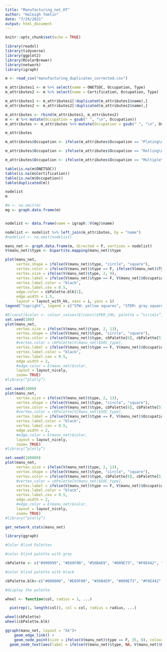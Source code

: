 ```yaml
---
title: "Manufacturing_net_HT"
author: "Haleigh Tomlin"
date: "7/29/2021"
output: html_document
---
```


```r
knitr::opts_chunk$set(echo = TRUE)
```

```r
library(readxl)
library(tidyverse)
library(ggplot2)
library(RColorBrewer)
library(network)
library(igraph)
```


```r
m <- read_csv("manufacturing_duplicates_corrected.csv")
```


```r
m_attributes1 <- m %>% select(name = ONETSOC, Occupation, Type)
m_attributes2 <- m %>% select(name = Certification, Occupation, Type)

m_attributes1 <- m_attributes1[!duplicated(m_attributes1$name),]
m_attributes2 <- m_attributes2[!duplicated(m_attributes2$name),]

m_attributes <- rbind(m_attributes1, m_attributes2)
m <- m %>% mutate(Occupation = gsub(" ", "\n", Occupation))
m_attributes <- m_attributes %>% mutate(Occupation = gsub(" ", "\n", Occupation))

```

```r
m_attributes
```


```r
m_attributes$Occupation <- ifelse(m_attributes$Occupation == "Plating\nMachine\nSetters,\nOperators,\nand\nTenders,\nMetal\nand\nPlastic", "Plating Machine\nSetters, Operators,\nand Tenders, Metal\nand Plastic", m_attributes$Occupation)

m_attributes$Occupation <- ifelse(m_attributes$Occupation == "Rolling\nMachine\nSetters,\nOperators,\nand\nTenders,\nMetal\nand\nPlastic", "Rolling Machine\nSetters, Operators,\nand Tenders, Metal\nand Plastic", m_attributes$Occupation)

m_attributes$Occupation <- ifelse(m_attributes$Occupation == "Multiple\nMachine\nTool\nSetters,\nOperators,\nand\nTenders,\nMetal\nand\nPlastic", "Multiple Machine\nTool Setters,\nOperators,\nand Tenders,\nMetal and\nPlastic", m_attributes$Occupation)
```


```r
table(is.na(m$ONETSOC))
table(is.na(m$Certification))
table(is.na(m$Occupation))
table(duplicated(m))
```

```r
nodelist
m
```


```r
#m <- na.omit(m)
mg <- graph.data.frame(m)


nodelist <- data.frame(name = igraph::V(mg)$name)

nodelist <- nodelist %>% left_join(m_attributes, by = "name")
#nodelist <- na.omit(nodelist)

manu_net <- graph.data.frame(m, directed = F, vertices = nodelist)
V(manu_net)$type <- bipartite.mapping(manu_net)$type
```



```r
plot(manu_net,
     vertex.shape = ifelse(V(manu_net)$type, "circle", "square"),
     vertex.color = ifelse(V(manu_net)$type == F, ifelse(V(manu_net)$Type == "STW", cbPalette[5], cbPalette[1]), cbPalette[4]),
     vertex.size = ifelse(V(manu_net)$type, 2, 9),
     vertex.label = ifelse(V(manu_net)$type == F, V(manu_net)$Occupation, NA),
     vertex.label.color = "black",
     vertex.label.cex = 0.5,
     edge.color = cbPalette.blk[1],
     edge.width = 1.5,
     layout = layout_with_kk, xaxs = i, yaxs = i)
legend("topright", legend = c("STW: yellow squares", "STEM: gray squares", "Certifications: green circles"), bty = "n", title = "Legend", xjust = 0, cex = 1.5)
```

```r
#E(const)$color <- colour_values(E(const)$PER_CHG, palette = “viridis”)
set.seed(100)
plot(manu_net,
     vertex.size = ifelse(V(manu_net)$type, 2, 13),
     vertex.shape = ifelse(V(manu_net)$type, "circle", "square"),
     vertex.color = ifelse(V(manu_net)$type, cbPalette[6], cbPalette[5]),
     #vertex.color = cbPalette[V(manu_net)$SOC_type],
     vertex.label = ifelse(V(manu_net)$type == F, V(manu_net)$Occupation, NA),
     vertex.label.color = "black",
     vertex.label.cex = 0.5,
     edge.width = 2,
     #edge.color = E(manu_net)$color,
     layout = layout_nicely,
     zoom= TRUE)
#library(“plotly”)

set.seed(1000)
plot(manu_net,
     vertex.size = ifelse(V(manu_net)$type, 2, 13),
     vertex.shape = ifelse(V(manu_net)$type, "circle", "square"),
     vertex.color = ifelse(V(manu_net)$type, cbPalette[6], cbPalette[5]),
     #vertex.color = cbPalette[V(manu_net)$SOC_type],
     vertex.label = ifelse(V(manu_net)$type == F, V(manu_net)$Occupation, NA),
     vertex.label.color = "black",
     vertex.label.cex = 0.5,
     edge.width = 2,
     #edge.color = E(manu_net)$color,
     layout = layout_nicely,
     zoom= TRUE)
#library(“plotly”)

set.seed(100000)
plot(manu_net,
     vertex.size = ifelse(V(manu_net)$type, 2, 13),
     vertex.shape = ifelse(V(manu_net)$type, "circle", "square"),
     vertex.color = ifelse(V(manu_net)$type, cbPalette[6], cbPalette[5]),
     #vertex.color = cbPalette[V(manu_net)$SOC_type],
     vertex.label = ifelse(V(manu_net)$type == F, V(manu_net)$Occupation, NA),
     vertex.label.color = "black",
     vertex.label.cex = 0.5,
     edge.width = 2,
     #edge.color = E(manu_net)$color,
     layout = layout_nicely,
     zoom= TRUE)
#library(“plotly”)
```


```r
get_network_stats(manu_net)
```


```r
library(ggraph)
```

```r
#Color Blind Palettes

#color blind palette with grey

cbPalette <- c("#999999", "#E69F00", "#56B4E9", "#009E73", "#F0E442", "#0072B2", "#D55E00", "#CC79A7")

#color blind palette with black

cbPalette.blk<-c("#000000", "#E69F00", "#56B4E9", "#009E73", "#F0E442", "#0072B2", "#D55E00", "#CC79A7")

#display the palette

wheel <- function(col, radius = 1, ...)

  pie(rep(1, length(col)), col = col, radius = radius, ...)

wheel(cbPalette)
wheel(cbPalette.blk)
```



```r
ggraph(manu_net, layout = "kk")+ 
    geom_edge_link() + 
    geom_node_point(size = ifelse(V(manu_net)$type == F, 35, 8), colour = ifelse(V(manu_net)$type == F, ifelse(V(manu_net)$Type == "STW", cbPalette[2], cbPalette[4]), cbPalette[6])) +
  geom_node_text(aes(label = ifelse(V(manu_net)$type, NA, V(manu_net)$Occupation), repel = T, parse = T), show.legend = T) + theme_minimal() 
```

